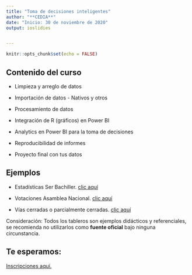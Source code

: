 ---
title: "Toma de decisiones inteligentes"
author: "**CEDIA**"
date: "Inicio: 30 de noviembre de 2020"
output: ioslidies


---
```{r setup, include=FALSE}
knitr::opts_chunk$set(echo = FALSE)
```


## **Contenido del curso**

* Limpieza y arreglo de datos

* Importación de datos - Nativos y otros

* Procesamiento de datos

* Integración de R (gráficos) en Power BI

* Analytics en Power BI para la toma de decisiones

* Reproducibilidad de informes

* Proyecto final con tus datos


## Ejemplos

* Estadísticas Ser Bachiller. [clic aquí](https://app.powerbi.com/view?r=eyJrIjoiZjEyZWI2ZGYtZGY2OS00MDNiLTg0ZjktNDI2MDhkNjA3MGI4IiwidCI6IjJmYzgyYWFkLWYyMjUtNDM0OS04YjliLTg0MTZhNGFmNGQ3ZiJ9&pageName=ReportSectionb0e738ded202809858d3)

* Votaciones Asamblea Nacional. [clic aquí](https://app.powerbi.com/view?r=eyJrIjoiMGQ2MzgyYmUtZWMyNS00YWM2LTk1NzAtZjg1Y2RhN2JjYWU0IiwidCI6IjJmYzgyYWFkLWYyMjUtNDM0OS04YjliLTg0MTZhNGFmNGQ3ZiJ9)

* Vías cerradas o parcialmente cerradas. [clic aquí](https://rpubs.com/darwinpadilla84/estadovial2611190542)


Consideración: Todos los tableros son ejemplos didácticos y referenciales, se recomienda no utilizarlos como **fuente oficial** bajo ninguna circunstancia.

## Te esperamos:
[Inscripciones aquí.](https://secure.event2s.com/public/event.jsf?iddistribucion=1100&sellerid=8926&init=true&type=P&service=evento&lng=es)

